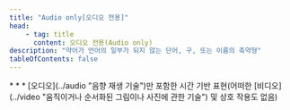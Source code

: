 ```yaml
---
title: "Audio only[오디오 전용]"
head:
    - tag: title
      content: 오디오 전용(Audio only)
description: "약어가 언어의 일부가 되지 않는 단어, 구, 또는 이름의 축약형"
tableOfContents: false
---
```


<Badge text="WCAG2" variant="note" size="large" />
* * *
[오디오](../audio "음향 재생 기술")만 포함한 시간 기반 표현(어떠한 [비디오](../video "움직이거나 순서화된 그림이나 사진에 관한 기술") 및 상호 작용도 없음)